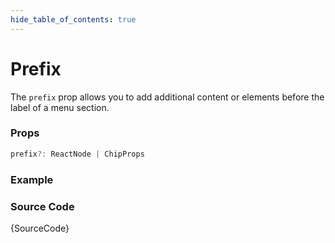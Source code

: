 ```yaml
---
hide_table_of_contents: true
---
```



# Prefix

The `prefix` prop allows you to add additional content or elements before the label of a menu section.

### Props

```ts noCopy
prefix?: ReactNode | ChipProps
```

### Example

<IframeWindow url='https://demos.pixinvent.com/vuexy-nextjs-admin-template/demo-1/en/menu-examples/vertical-menu/menu-section/prefix' />

### Source Code

<TsToJsCodeSnippet>{SourceCode}</TsToJsCodeSnippet>
